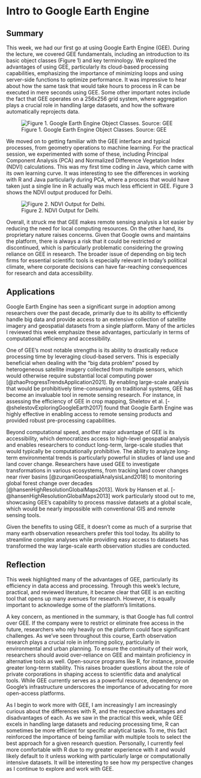 # Intro to Google Earth Engine

## Summary

This week, we had our first go at using Google Earth Engine (GEE). During the lecture, we covered GEE fundamentals, including an introduction to its basic object classes (Figure 1) and key terminology. We explored the advantages of using GEE, particularly its cloud-based processing capabilities, emphasizing the importance of minimizing loops and using server-side functions to optimize performance. It was impressive to hear about how the same task that would take hours to process in R can be executed in mere seconds using GEE. Some other important notes include the fact that GEE operates on a 256x256 grid system, where aggregation plays a crucial role in handling large datasets, and how the software automatically reprojects data.

![Figure 1. Google Earth Engine Object Classes. Source: GEE](images/objectsGEE.png)

We moved on to getting familiar with the GEE interface and typical processes, from geometry operations to machine learning. For the practical session, we experimented with some of these, including Principal Component Analysis (PCA) and Normalized Difference Vegetation Index (NDVI) calculations. This was my first time coding in Java, which came with its own learning curve. It was interesting to see the differences in working with R and Java particularly during PCA, where a process that would have taken just a single line in R actually was much less efficient in GEE. Figure 3 shows the NDVI output produced for Delhi.

![Figure 2. NDVI Output for Delhi.](images/delhi.png)

Overall, it struck me that GEE makes remote sensing analysis a lot easier by reducing the need for local computing resources. On the other hand, its proprietary nature raises concerns. Given that Google owns and maintains the platform, there is always a risk that it could be restricted or discontinued, which is particularly problematic considering the growing reliance on GEE in research. The broader issue of depending on big tech firms for essential scientific tools is especially relevant in today’s political climate, where corporate decisions can have far-reaching consequences for research and data accessibility.

## Applications

Google Earth Engine has seen a significant surge in adoption among researchers over the past decade, primarily due to its ability to efficiently handle big data and provide access to an extensive collection of satellite imagery and geospatial datasets from a single platform. Many of the articles I reviewed this week emphasize these advantages, particularly in terms of computational efficiency and accessibility.

One of GEE’s most notable strengths is its ability to drastically reduce processing time by leveraging cloud-based servers. This is especially beneficial when dealing with the “big data problem” posed by heterogeneous satellite imagery collected from multiple sensors, which would otherwise require substantial local computing power [@zhaoProgressTrendsApplication2021]. By enabling large-scale analysis that would be prohibitively time-consuming on traditional systems, GEE has become an invaluable tool in remote sensing research. For instance, in assessing the efficiency of GEE in crop mapping, Sheletov et al. [-@shelestovExploringGoogleEarth2017] found that Google Earth Engine was highly effective in enabling access to remote sensing products and provided robust pre-processing capabilities.

Beyond computational speed, another major advantage of GEE is its accessibility, which democratizes access to high-level geospatial analysis and enables researchers to conduct long-term, large-scale studies that would typically be computationally prohibitive. The ability to analyze long-term environmental trends is particularly powerful in studies of land use and land cover change. Researchers have used GEE to investigate transformations in various ecosystems, from tracking land cover changes near river basins [@zurqaniGeospatialAnalysisLand2018] to monitoring global forest change over decades [@hansenHighResolutionGlobalMaps2013]. Work by Hansen et al. [-@hansenHighResolutionGlobalMaps2013] work particularly stood out to me, showcasing GEE’s capability to process massive datasets at a global scale, which would be nearly impossible with conventional GIS and remote sensing tools.

Given the benefits to using GEE, it doesn’t come as much of a surprise that many earth observation researchers prefer this tool today. Its ability to streamline complex analyses while providing easy access to datasets has transformed the way large-scale earth observation studies are conducted.

## Reflection

This week highlighted many of the advantages of GEE, particularly its efficiency in data access and processing. Through this week’s lecture, practical, and reviewed literature, it became clear that GEE is an exciting tool that opens up many avenues for research. However, it is equally important to acknowledge some of the platform’s limitations.

A key concern, as mentioned in the summary, is that Google has full control over GEE. If the company were to restrict or eliminate free access in the future, researchers who rely heavily on the platform could face significant challenges. As we’ve seen throughout this course, Earth observation research plays a crucial role in informing policy, particularly in environmental and urban planning. To ensure the continuity of their work, researchers should avoid over-reliance on GEE and maintain proficiency in alternative tools as well. Open-source programs like R, for instance, provide greater long-term stability. This raises broader questions about the role of private corporations in shaping access to scientific data and analytical tools. While GEE currently serves as a powerful resource, dependency on Google’s infrastructure underscores the importance of advocating for more open-access platforms.

As I begin to work more with GEE, I am increasingly I am increasingly curious about the differences with R, and the respective advantages and disadvantages of each. As we saw in the practical this week, while GEE excels in handling large datasets and reducing processing time, R can sometimes be more efficient for specific analytical tasks. To me, this fact reinforced the importance of being familiar with multiple tools to select the best approach for a given research question. Personally, I currently feel more comfortable with R due to my greater experience with it and would likely default to it unless working with particularly large or computationally intensive datasets. It will be interesting to see how my perspective changes as I continue to explore and work with GEE.
